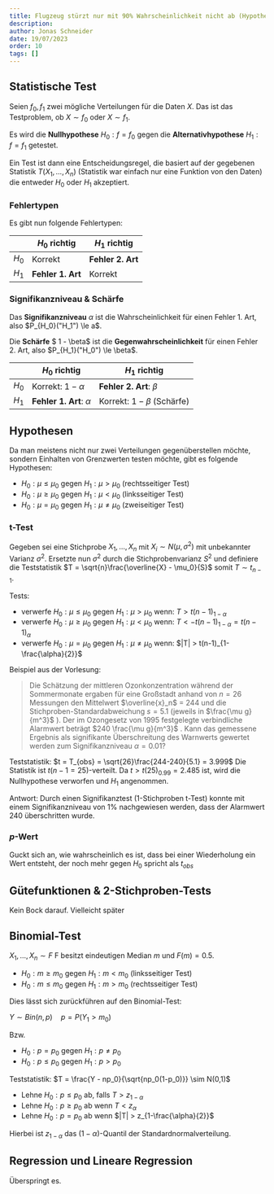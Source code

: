 ```yaml
---
title: Flugzeug stürzt nur mit 90% Wahrscheinlichkeit nicht ab (Hypothesentests)
description: 
author: Jonas Schneider
date: 19/07/2023
order: 10
tags: []
---
```


## Statistische Test

Seien $f_0, f_1$ zwei mögliche Verteilungen für die Daten $X$. Das ist das Testproblem, ob $X \sim f_0$ oder $X \sim f_1$.

Es wird die **Nullhypothese** $H_0: f = f_0$ gegen die **Alternativhypothese** $H_1: f = f_1$ getestet.

Ein Test ist dann eine Entscheidungsregel, die basiert auf der gegebenen Statistik $T(X_1, ..., X_n)$ (Statistik war einfach nur eine Funktion von den Daten)
die entweder $H_0$ oder $H_1$ akzeptiert.

### Fehlertypen

Es gibt nun folgende Fehlertypen:

|       | $H_0$ richtig     | $H_1$ richtig     |
|-------|-------------------|-------------------|
| $H_0$ | Korrekt           | **Fehler 2. Art** |
| $H_1$ | **Fehler 1. Art** | Korrekt           |

### Signifikanzniveau & Schärfe

Das **Signifikanzniveau** $\alpha$ ist die Wahrscheinlichkeit für einen Fehler 1. Art, also $P_{H_0}("H_1") \le a$.

Die **Schärfe** $ 1 - \beta$ ist die **Gegenwahrscheinlichkeit** für einen Fehler 2. Art, also $P_{H_1}("H_0") \le \beta$.  

|       | $H_0$ richtig     | $H_1$ richtig     |
|-------|-------------------|-------------------|
| $H_0$ | Korrekt: $1-\alpha$           | **Fehler 2. Art**: $\beta$ |
| $H_1$ | **Fehler 1. Art**: $\alpha$ | Korrekt: $1-\beta$ (Schärfe) |

## Hypothesen

Da man meistens nicht nur zwei Verteilungen gegenüberstellen möchte, sondern Einhalten von Grenzwerten testen möchte, gibt es folgende Hypothesen:

- $H_0: \mu \le \mu_0$ gegen $H_1: \mu > \mu_0$ (rechtsseitiger Test)
- $H_0: \mu \ge \mu_0$ gegen $H_1: \mu < \mu_0$ (linksseitiger Test)
- $H_0: \mu = \mu_0$ gegen $H_1: \mu \ne \mu_0$ (zweiseitiger Test)

### t-Test

Gegeben sei eine Stichprobe $X_1, ..., X_n$ mit $X_i \sim N(\mu, \sigma^2)$ mit unbekannter Varianz $\sigma^2$.
Ersetzte nun $\sigma^2$ durch die Stichprobenvarianz $S^2$ und definiere die Teststatistik $T = \sqrt{n}\frac{\overline{X} - \mu_0}{S}$ somit $T \sim t_{n-1}$.

Tests:

- verwerfe $H_0: \mu \le \mu_0$ gegen $H_1: \mu > \mu_0$ wenn: $T > t(n-1)_{1-\alpha}$
- verwerfe $H_0: \mu \ge \mu_0$ gegen $H_1: \mu < \mu_0$ wenn: $T < -t(n-1)_{1-\alpha} = t(n-1)_\alpha$
- verwerfe $H_0: \mu = \mu_0$ gegen $H_1: \mu \ne \mu_0$ wenn: $|T| > t(n-1)_{1-\frac{\alpha}{2}}$

Beispiel aus der Vorlesung:
> Die Schätzung der mittleren Ozonkonzentration während der
  Sommermonate ergaben für eine Großstadt anhand von $n = 26$ Messungen
  den Mittelwert $\overline{x}_n$ = 244 und die Stichproben-Standardabweichung $s = 5.1$
  (jeweils in $\frac{\mu g}{m^3}$ ).
  Der im Ozongesetz von 1995 festgelegte verbindliche Alarmwert beträgt
  $240 \frac{\mu g}{m^3}$ . Kann das gemessene Ergebnis als signifikante Überschreitung
  des Warnwerts gewertet werden zum Signifikanzniveau $\alpha = 0.01$?

<Spoiler>

  Teststatistik: $t = T_{obs} = \sqrt{26}\frac{244-240}{5.1} = 3.999$
  Die Statistik ist $t(n-1 = 25)$-verteilt. Da $t > t(25)_{0.99} = 2.485$ ist, wird die Nullhypothese verworfen und $H_1$ angenommen.
  
  Antwort: Durch einen Signifikanztest (1-Stichproben t-Test) konnte mit einem Signifikanzniveau von 1% nachgewiesen werden, dass der Alarmwert $240$ überschritten wurde.
</Spoiler>

### $p$-Wert
Guckt sich an, wie wahrscheinlich es ist, dass bei einer Wiederholung ein Wert entsteht, der noch mehr gegen $H_0$ spricht als $t_{obs}$

## Gütefunktionen & 2-Stichproben-Tests
Kein Bock darauf. Vielleicht später

## Binomial-Test
$X_1, ..., X_n \sim F$
F besitzt eindeutigen Median $m$ und $F(m) = 0.5$.

- $H_0: m \ge m_0$ gegen $H_1: m < m_0$ (linksseitiger Test)
- $H_0: m \le m_0$ gegen $H_1: m > m_0$ (rechtsseitiger Test)

Dies lässt sich zurückführen auf den Binomial-Test:

$Y \sim Bin(n,p) \quad p = P(Y_1 > m_0)$

Bzw. 
- $H_0: p = p_0$ gegen $H_1: p \ne p_0$
- $H_0: p \le p_0$ gegen $H_1: p > p_0$

Teststatistik: $T = \frac{Y - np_0}{\sqrt{np_0(1-p_0)}} \sim N(0,1)$

- Lehne $H_0: p \le p_0$ ab, falls $T > z_{1-\alpha}$
- Lehne $H_0: p \ge p_0$ ab wenn $T < z_\alpha$
- Lehne $H_0: p = p_0$ ab wenn $|T| > z_{1-\frac{\alpha}{2}}$

Hierbei ist $z_{1-\alpha}$ das $(1-\alpha)$-Quantil der Standardnormalverteilung.

## Regression und Lineare Regression

Überspringt es.

